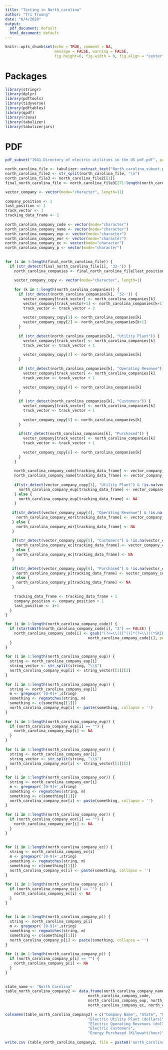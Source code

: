 ```yaml
---      
title: "Testing in North_carolina"      
author: "Tri Truong"      
date: "6/4/2020"      
output:       
  pdf_document: default      
  html_document: default      
---      
```

       
```r
knitr::opts_chunk$set(echo = TRUE, comment = NA,       
                      message = FALSE, warning = FALSE,      
                      fig.height=6, fig.width = 9, fig.align = "center")      
```      
       
# Packages      
       
```r
library(stringr)      
library(dplyr)      
library(pdftools)      
library(tidyverse)      
library(pdftables)      
library(qpdf)      
library(rJava)      
library(tabulizer)      
library(tabulizerjars)      
```      
       
# PDF      
       
```r
pdf_subset("1941.Directory of electric utilities in the US pdf.pdf", page= 646:671, output= "North_carolina_subset.pdf")      
```      
       
       
```r
north_carolina_file <- tabulizer::extract_text("North_carolina_subset.pdf")      
north_carolina_file2 <- str_split(north_carolina_file, "\n")      
north_carolina_file3 <- north_carolina_file2[[1]]      
final_north_carolina_file <- north_carolina_file3[271:length(north_carolina_file3)]      
```      
   
      
       
```r
vector_company <- vector(mode="character", length=11)      
       
company_position <- 1      
last_position <- 1      
track_vector <- 1      
tracking_data_frame <- 1      
       
north_carolina_company_code <- vector(mode="character")      
north_carolina_company_name <- vector(mode="character")      
north_carolina_company_eup <- vector(mode="character")      
north_carolina_company_eor <- vector(mode="character")      
north_carolina_company_ec <- vector(mode="character")      
north_carolina_company_p <- vector(mode="character")      
       
       
for (i in 3:length(final_north_carolina_file)) {      
  if (str_detect(final_north_carolina_file[i], '32-')) {      
    north_carolina_companies <- final_north_carolina_file[last_position:i-1]      
          
    vector_company_copy <- vector(mode="character", length=1)      
          
    for (k in 1:length(north_carolina_companies)) {      
      if (str_detect(north_carolina_companies[k], '32-')) {      
        vector_company[track_vector] <- north_carolina_companies[k]      
        vector_company[track_vector+1] <- north_carolina_companies[k+1]      
        track_vector <- track_vector + 2      
              
        vector_company_copy[1] <- north_carolina_companies[k]      
        vector_company_copy[2] <- north_carolina_companies[k+1]      
      }      
            
      if (str_detect(north_carolina_companies[k], "Utility Plant")) {      
        vector_company[track_vector] <- north_carolina_companies[k]      
        track_vector <- track_vector + 1      
              
        vector_company_copy[3] <- north_carolina_companies[k]      
      }      
            
      if (str_detect(north_carolina_companies[k], "Operating Revenue")) {      
        vector_company[track_vector] <- north_carolina_companies[k]      
        track_vector <- track_vector + 1      
              
        vector_company_copy[4] <- north_carolina_companies[k]      
      }      
            
      if (str_detect(north_carolina_companies[k], "Customers")) {      
        vector_company[track_vector] <- north_carolina_companies[k]      
        track_vector <- track_vector + 1      
              
        vector_company_copy[5] <- north_carolina_companies[k]      
      }      
            
      if(str_detect(north_carolina_companies[k], "Purchased")) {      
        vector_company[track_vector] <- north_carolina_companies[k]      
        track_vector <- track_vector + 1      
              
        vector_company_copy[6] <- north_carolina_companies[k]      
      }      
    }      
         
    north_carolina_company_code[tracking_data_frame] <- vector_company_copy[1]      
    north_carolina_company_name[tracking_data_frame] <- vector_company_copy[2]      
          
    if(str_detect(vector_company_copy[3], "Utility Plant") & !is.na(vector_company_copy[3])) {      
      north_carolina_company_eup[tracking_data_frame] <- vector_company_copy[3]      
    } else {      
      north_carolina_company_eup[tracking_data_frame] <- NA      
    }      
          
   if(str_detect(vector_company_copy[4], "Operating Revenue") & !is.na(vector_company_copy[4])) {      
     north_carolina_company_eor[tracking_data_frame] <- vector_company_copy[4]      
   } else {      
     north_carolina_company_eor[tracking_data_frame] <- NA      
   }      
       
   if(str_detect(vector_company_copy[5], "Customers") & !is.na(vector_company_copy[5])) {      
     north_carolina_company_ec[tracking_data_frame] <- vector_company_copy[5]      
   } else {      
     north_carolina_company_ec[tracking_data_frame] <- NA      
   }      
       
   if(str_detect(vector_company_copy[6], "Purchased") & !is.na(vector_company_copy[6])) {      
     north_carolina_company_p[tracking_data_frame] <- vector_company_copy[6]      
   } else {      
     north_carolina_company_p[tracking_data_frame] <- NA      
   }      
       
    tracking_data_frame <- tracking_data_frame + 1      
    company_position <- company_position + 1      
    last_position <- i+1      
  }      
}      
```      
       
       
```r
for (i in 1:length(north_carolina_company_code)) {      
  if (startsWith(north_carolina_company_code[i], "3") == FALSE) {      
    north_carolina_company_code[i] <- gsub("(?<=\\()[^()]*(?=\\))(*SKIP)(*F)|.", "",       
                                     north_carolina_company_code[i], perl=T)      
  }      
}      
       
for (i in 1:length(north_carolina_company_eup)) {      
  string <- north_carolina_company_eup[i]      
  string_vector <- str_split(string, "\\$")      
  north_carolina_company_eup[i] <- string_vector[[1]][2]      
}      
       
for (i in 1:length(north_carolina_company_eup)) {      
  string <- north_carolina_company_eup[i]      
  m <- gregexpr('[0-9]+',string)      
  something <- regmatches(string, m)      
  something <- c(something[[1]])      
  north_carolina_company_eup[i] <- paste(something, collapse = '')      
}      
       
for (i in 1:length(north_carolina_company_eup)) {      
  if (north_carolina_company_eup[i] == "") {      
    north_carolina_company_eup[i] <- NA      
  }      
}      
       
for (i in 1:length(north_carolina_company_eor)) {      
  string <- north_carolina_company_eor[i]      
  string_vector <- str_split(string, "\\$")      
  north_carolina_company_eor[i] <- string_vector[[1]][2]      
}      
       
for (i in 1:length(north_carolina_company_eor)) {      
  string <- north_carolina_company_eor[i]      
  m <- gregexpr('[0-9]+',string)      
  something <- regmatches(string, m)      
  something <- c(something[[1]])      
  north_carolina_company_eor[i] <- paste(something, collapse = '')      
}      
       
for (i in 1:length(north_carolina_company_eor)) {      
  if (north_carolina_company_eor[i] == "") {      
    north_carolina_company_eor[i] <- NA      
  }      
}      
       
       
for (i in 1:length(north_carolina_company_ec)) {      
  string <- north_carolina_company_ec[i]      
  m <- gregexpr('[0-9]+',string)      
  something <- regmatches(string, m)      
  something <- c(something[[1]])      
  north_carolina_company_ec[i] <- paste(something, collapse = '')      
}      
       
for (i in 1:length(north_carolina_company_ec)) {      
  if (north_carolina_company_ec[i] == "") {      
    north_carolina_company_ec[i] <- NA      
  }      
}      
       
       
for (i in 1:length(north_carolina_company_p)) {      
  string <- north_carolina_company_p[i]      
  m <- gregexpr('[0-9]+',string)      
  something <- regmatches(string, m)      
  something <- c(something[[1]])      
  north_carolina_company_p[i] <- paste(something, collapse = '')      
}      
       
for (i in 1:length(north_carolina_company_p)) {      
  if (north_carolina_company_p[i] == "") {      
    north_carolina_company_p[i] <- NA      
  }      
}      
       
       
state_name <- "North Carolina"      
table_north_carolina_company2 <- data.frame(north_carolina_company_name, state_name,       
                                     north_carolina_company_code,       
                                     north_carolina_company_eup, north_carolina_company_eor,      
                                     north_carolina_company_ec, north_carolina_company_p)      
       
colnames(table_north_carolina_company2) = c("Company Name", "State", "Company Code",       
                                     "Electric Utility Plant (dollars)",       
                                     "Electric Operating Revenues (dollars)",      
                                     "Electric Customers",       
                                     "Energy Purchased (Kilowatt/hour)")      
       
write.csv (table_north_carolina_company2, file = paste0('north_carolina_table_company_1941', '.csv'))      
```      
 
 